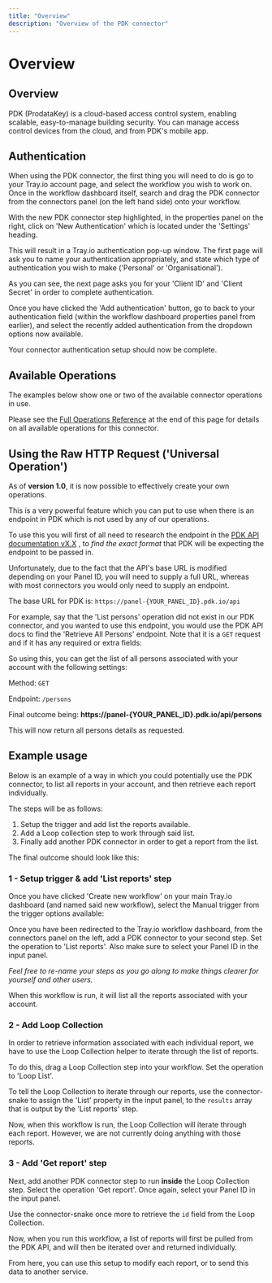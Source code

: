 ```yaml
---
title: "Overview"
description: "Overview of the PDK connector"
---
```


# Overview

## Overview

PDK (ProdataKey) is a cloud-based access control system, enabling scalable, easy-to-manage building security. You can manage access control devices from the cloud, and from PDK's mobile app.

## Authentication

When using the PDK connector, the first thing you will need to do is go to your Tray.io account page, and select the workflow you wish to work on. Once in the workflow dashboard itself, search and drag the PDK connector from the connectors panel (on the left hand side) onto your workflow.

With the new PDK connector step highlighted, in the properties panel on the right, click on 'New Authentication' which is located under the 'Settings' heading.

This will result in a Tray.io authentication pop-up window. The first page will ask you to name your authentication appropriately, and state which type of authentication you wish to make ('Personal' or 'Organisational').

As you can see, the next page asks you for your 'Client ID' and 'Client Secret' in order to complete authentication.

Once you have clicked the 'Add authentication' button, go to back to your authentication field (within the workflow dashboard properties panel from earlier), and select the recently added authentication from the dropdown options now available.

Your connector authentication setup should now be complete.

## Available Operations

The examples below show one or two of the available connector operations in use.

Please see the [Full Operations Reference](#operationsFull) at the end of this page for details on all available operations for this connector.

## Using the Raw HTTP Request ('Universal Operation')

As of **version 1.0**, it is now possible to effectively create your own operations.

This is a very powerful feature which you can put to use when there is an endpoint in PDK which is not used by any of our operations.

To use this you will first of all need to research the endpoint in the [ PDK API documentation vX.X](https://pdkapi.docs.apiary.io/#reference) , to *find the exact format* that PDK will be expecting the endpoint to be passed in.

Unfortunately, due to the fact that the API's base URL is modified depending on your Panel ID, you will need to supply a full URL, whereas with most connectors you would only need to supply an endpoint.

The base URL for PDK is: `https://panel-{YOUR_PANEL_ID}.pdk.io/api`

For example, say that the 'List persons' operation did not exist in our PDK connector, and you wanted to use this endpoint, you would use the PDK API docs to find the 'Retrieve All Persons' endpoint. Note that it is a `GET` request and if it has any required or extra fields:

So using this, you can get the list of all persons associated with your account with the following settings:

Method: `GET`

Endpoint: `/persons`

Final outcome being: **https://panel-{YOUR_PANEL_ID}.pdk.io/api/persons**

This will now return all persons details as requested.

## Example usage

Below is an example of a way in which you could potentially use the PDK connector, to list all reports in your account, and then retrieve each report individually.

The steps will be as follows:

1. Setup the trigger and add list the reports available.
2. Add a Loop collection step to work through said list.
3. Finally add another PDK connector in order to get a report from the list.

The final outcome should look like this:

### 1 - Setup trigger & add 'List reports' step

Once you have clicked 'Create new workflow' on your main Tray.io dashboard (and named said new workflow), select the Manual trigger from the trigger options available:

Once you have been redirected to the Tray.io workflow dashboard, from the connectors panel on the left, add a PDK connector to your second step. Set the operation to 'List reports'. Also make sure to select your Panel ID in the input panel.

*Feel free to re-name your steps as you go along to make things clearer for yourself and other users.*

When this workflow is run, it will list all the reports associated with your account.

### 2 - Add Loop Collection

In order to retrieve information associated with each individual report, we have to use the Loop Collection helper to iterate through the list of reports.

To do this, drag a Loop Collection step into your workflow. Set the operation to 'Loop List'.

To tell the Loop Collection to iterate through our reports, use the connector-snake to assign the 'List' property in the input panel, to the `results` array that is output by the 'List reports' step.

Now, when this workflow is run, the Loop Collection will iterate through each report. However, we are not currently doing anything with those reports.

### 3 - Add 'Get report' step

Next, add another PDK connector step to run **inside** the Loop Collection step. Select the operation 'Get report'. Once again, select your Panel ID in the input panel.

Use the connector-snake once more to retrieve the `id` field from the Loop Collection.

Now, when you run this workflow, a list of reports will first be pulled from the PDK API, and will then be iterated over and returned individually.

From here, you can use this setup to modify each report, or to send this data to another service.
